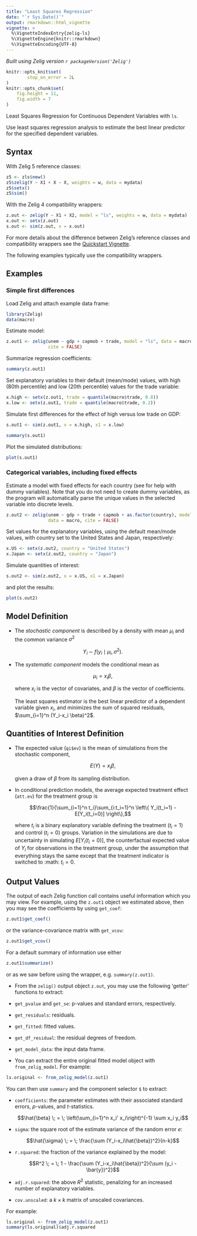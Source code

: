 ```yaml
---
title: "Least Squares Regression"
date: "`r Sys.Date()`"
output: rmarkdown::html_vignette
vignette: >
  %\VignetteIndexEntry{zelig-ls}
  %\VignetteEngine{knitr::rmarkdown}
  %\VignetteEncoding{UTF-8}
---
```


*Built using Zelig version `r packageVersion('Zelig')`*

```r
knitr::opts_knit$set(
        stop_on_error = 2L
)
knitr::opts_chunk$set(
    fig.height = 11,
    fig.width = 7
)
```

Least Squares Regression for Continuous Dependent Variables with `ls`.

Use least squares regression analysis to estimate the best linear
predictor for the specified dependent variables.

## Syntax

With Zelig 5 reference classes:

```r
z5 <- zls$new()
z5$zelig(Y ~ X1 + X ~ X, weights = w, data = mydata)
z5$setx()
z5$sim()
```

With the Zelig 4 compatibility wrappers:

```r
z.out <- zelig(Y ~ X1 + X2, model = "ls", weights = w, data = mydata)
x.out <- setx(z.out)
s.out <- sim(z.out, x = x.out)
```

For more details about the difference between Zelig's reference classes and
compatibility wrappers see the [Quickstart Vignette](zelig5_vs_zelig4.html).

The following examples typically use the compatibility wrappers.

## Examples

### Simple first differences

Load Zelig and attach example data frame:

```r
library(Zelig)
data(macro)
```

Estimate model:

```r
z.out1 <- zelig(unem ~ gdp + capmob + trade, model = "ls", data = macro,
                cite = FALSE)
```

Summarize regression coefficients:

```r
summary(z.out1)
```

Set explanatory variables to their default (mean/mode) values, with
high (80th percentile) and low (20th percentile) values for the trade
variable:

```r
x.high <- setx(z.out1, trade = quantile(macro$trade, 0.8))
x.low <- setx(z.out1, trade = quantile(macro$trade, 0.2))
```

Simulate first differences for the effect of high versus low trade on GDP:

```r
s.out1 <- sim(z.out1, x = x.high, x1 = x.low)

summary(s.out1)
```

Plot the simulated distributions:

```r
plot(s.out1)
```

### Categorical variables, including fixed effects

Estimate a model with fixed effects for each country (see for help
with dummy variables). Note that you do not need to create dummy
variables, as the program will automatically parse the unique values
in the selected variable into discrete levels.

```r
z.out2 <- zelig(unem ~ gdp + trade + capmob + as.factor(country), model = "ls",
                data = macro, cite = FALSE)
```

Set values for the explanatory variables, using the default mean/mode
values, with country set to the United States and Japan,
respectively:

```r
x.US <- setx(z.out2, country = "United States")
x.Japan <- setx(z.out2, country = "Japan")
```

Simulate quantities of interest:

```r
s.out2 <- sim(z.out2, x = x.US, x1 = x.Japan)
```

and plot the results:

```r
plot(s.out2)
```

## Model Definition

-  The *stochastic component* is described by a density with mean
   $\mu_i$ and the common variance $\sigma^2$

   $$Y_i \; \sim \; f(y_i \mid \mu_i, \sigma^2).$$

-  The *systematic component* models the conditional mean as

   $$\mu_i =  x_i \beta,$$

   where $x_i$ is the vector of covariates, and $\beta$ is
   the vector of coefficients.

   The least squares estimator is the best linear predictor of a
   dependent variable given $x_i$, and minimizes the sum of
   squared residuals, $\sum_{i=1}^n (Y_i-x_i \beta)^2$.

## Quantities of Interest Definition

-  The expected value (`qi$ev`) is the mean of simulations from the
   stochastic component,

   $$E(Y) = x_i \beta,$$

   given a draw of $\beta$ from its sampling distribution.

-  In conditional prediction models, the average expected treatment
   effect (`att.ev`) for the treatment group is

   $$\frac{1}{\sum_{i=1}^n t_i}\sum_{i:t_i=1}^n \left\{ Y_i(t_i=1) -
            E[Y_i(t_i=0)] \right\},$$

   where $t_i$ is a binary explanatory variable defining the
   treatment ($t_i=1$) and control ($t_i=0$) groups.
   Variation in the simulations are due to uncertainty in simulating
   $E[Y_i(t_i=0)]$, the counterfactual expected value of
   $Y_i$ for observations in the treatment group, under the
   assumption that everything stays the same except that the treatment
   indicator is switched to :math: $t_i=0$.

## Output Values

The output of each Zelig function call contains useful information which you
may view. For example, using the `z.out1` object we estimated above,
then you may see the coefficients by using `get_coef`:

```r
z.out1$get_coef()
```

or the variance-covariance matrix with `get_vcov`:

```r
z.out1$get_vcov()
```

For a default summary of information use either

```r
z.out1$summarize()
```

or as we saw before using the wrapper, e.g. `summary(z.out1)`.

-  From the `zelig()` output object `z.out`, you may use the following
'getter' functions to extract:

  - `get_pvalue` and `get_se`: p-values and standard errors, respectively.

  -  `get_residuals`: residuals.

  -  `get_fitted`: fitted values.

  -  `get_df_residual`: the residual degrees of freedom.

  -  `get_model_data`: the input data frame.

-  You can extract the entire original fitted model object with
`from_zelig_model`. For example:

```r
ls.original <- from_zelig_model(z.out1)
```

You can then use `summary` and the component selector `$` to extract:

  -  `coefficients`: the parameter estimates with their associated
      standard errors, $p$-values, and $t$-statistics.

      $$\hat{\beta} \; = \; \left(\sum_{i=1}^n x_i' x_i\right)^{-1} \sum x_i y_i$$

  -  `sigma`: the square root of the estimate variance of the random
      error $e$:

      $$\hat{\sigma} \; = \; \frac{\sum (Y_i-x_i\hat{\beta})^2}{n-k}$$

  -  `r.squared`: the fraction of the variance explained by the model:

      $$R^2 \; = \; 1 - \frac{\sum (Y_i-x_i\hat{\beta})^2}{\sum (y_i -
                  \bar{y})^2}$$

  -  `adj.r.squared`: the above $R^2$ statistic, penalizing for an
      increased number of explanatory variables.

  -  `cov.unscaled`: a $k \times k$ matrix of unscaled covariances.

For example:

```r
ls.original <- from_zelig_model(z.out1)
summary(ls.original)$adj.r.squared
```
